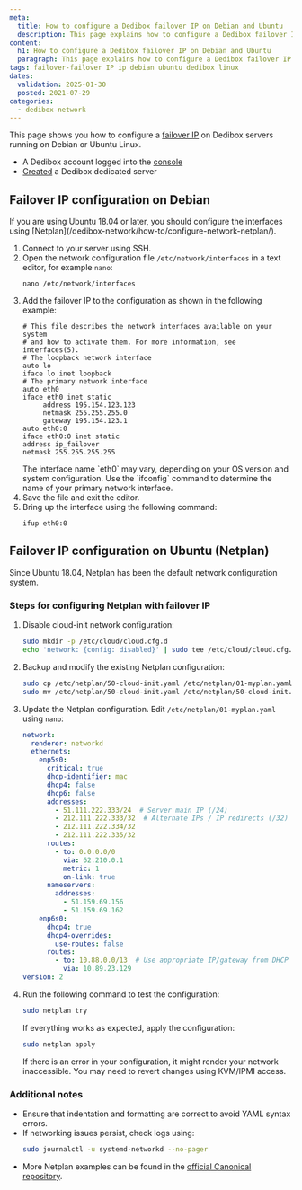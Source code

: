 ```yaml
---
meta:
  title: How to configure a Dedibox failover IP on Debian and Ubuntu
  description: This page explains how to configure a Dedibox failover IP on Debian or Ubuntu Linux.
content:
  h1: How to configure a Dedibox failover IP on Debian and Ubuntu
  paragraph: This page explains how to configure a Dedibox failover IP on Debian or Ubuntu Linux.
tags: failover-failover IP ip debian ubuntu dedibox linux
dates:
  validation: 2025-01-30
  posted: 2021-07-29
categories:
  - dedibox-network
---
```


This page shows you how to configure a [failover IP](/dedibox-ip-failover/concepts/#failover-ips) on Dedibox servers running on Debian or Ubuntu Linux.

<Macro id="requirements" />

- A Dedibox account logged into the [console](https://console.online.net)
- [Created](/dedibox/how-to/order-a-server/) a Dedibox dedicated server

## Failover IP configuration on Debian

<Message type="note">
  If you are using Ubuntu 18.04 or later, you should configure the interfaces using [Netplan](/dedibox-network/how-to/configure-network-netplan/).
</Message>

1. Connect to your server using SSH.
2. Open the network configuration file `/etc/network/interfaces` in a text editor, for example `nano`:
    ```
    nano /etc/network/interfaces
    ```
3. Add the failover IP to the configuration as shown in the following example:
    ```
    # This file describes the network interfaces available on your system
    # and how to activate them. For more information, see interfaces(5).
    # The loopback network interface
    auto lo
    iface lo inet loopback
    # The primary network interface
    auto eth0
    iface eth0 inet static
         address 195.154.123.123
         netmask 255.255.255.0
         gateway 195.154.123.1
    auto eth0:0
    iface eth0:0 inet static
    address ip_failover
    netmask 255.255.255.255
    ```
    <Message type="note">
      The interface name `eth0` may vary, depending on your OS version and system configuration. Use the `ifconfig` command to determine the name of your primary network interface.
    </Message>
4. Save the file and exit the editor.
5. Bring up the interface using the following command:
    ```
    ifup eth0:0
    ```

## Failover IP configuration on Ubuntu (Netplan)

Since Ubuntu 18.04, Netplan has been the default network configuration system.

### Steps for configuring Netplan with failover IP

1. Disable cloud-init network configuration:
   ```bash
   sudo mkdir -p /etc/cloud/cloud.cfg.d
   echo 'network: {config: disabled}' | sudo tee /etc/cloud/cloud.cfg.d/99-disable-network-config.cfg
   ```
2. Backup and modify the existing Netplan configuration:
   ```bash
   sudo cp /etc/netplan/50-cloud-init.yaml /etc/netplan/01-myplan.yaml
   sudo mv /etc/netplan/50-cloud-init.yaml /etc/netplan/50-cloud-init.yaml-backup
   ```
3. Update the Netplan configuration.
   Edit `/etc/netplan/01-myplan.yaml` using `nano`:
   ```yaml
   network:
     renderer: networkd
     ethernets:
       enp5s0:
         critical: true
         dhcp-identifier: mac
         dhcp4: false
         dhcp6: false
         addresses:
           - 51.111.222.333/24  # Server main IP (/24)
           - 212.111.222.333/32  # Alternate IPs / IP redirects (/32)
           - 212.111.222.334/32
           - 212.111.222.335/32
         routes:
           - to: 0.0.0.0/0
             via: 62.210.0.1
             metric: 1
             on-link: true
         nameservers:
           addresses:
             - 51.159.69.156
             - 51.159.69.162
       enp6s0:
         dhcp4: true
         dhcp4-overrides:
           use-routes: false
         routes:
           - to: 10.88.0.0/13  # Use appropriate IP/gateway from DHCP
             via: 10.89.23.129
   version: 2
   ```
4. Run the following command to test the configuration:
   ```bash
   sudo netplan try
   ```
   If everything works as expected, apply the configuration:
   ```bash
   sudo netplan apply
   ```
   <Message type="warning">
     If there is an error in your configuration, it might render your network inaccessible. You may need to revert changes using KVM/IPMI access.
   </Message>

### Additional notes

- Ensure that indentation and formatting are correct to avoid YAML syntax errors.
- If networking issues persist, check logs using:
  ```bash
  sudo journalctl -u systemd-networkd --no-pager
  ```
- More Netplan examples can be found in the [official Canonical repository](https://github.com/canonical/netplan/tree/main/examples).
